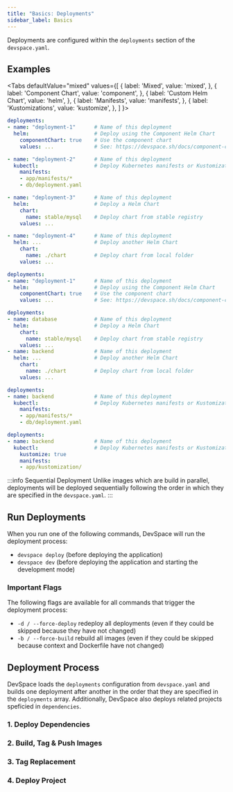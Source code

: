 ```yaml
---
title: "Basics: Deployments"
sidebar_label: Basics
---
```



Deployments are configured within the `deployments` section of the `devspace.yaml`.

## Examples

<Tabs
  defaultValue="mixed"
  values={[
    { label: 'Mixed', value: 'mixed', },
    { label: 'Component Chart', value: 'component', },
    { label: 'Custom Helm Chart', value: 'helm', },
    { label: 'Manifests', value: 'manifests', },
    { label: 'Kustomizations', value: 'kustomize', },
  ]
}>
<TabItem value="mixed">

```yaml
deployments:
- name: "deployment-1"      # Name of this deployment
  helm:                     # Deploy using the Component Helm Chart
    componentChart: true    # Use the component chart
    values: ...             # See: https://devspace.sh/docs/component-chart/introduction

- name: "deployment-2"      # Name of this deployment
  kubectl:                  # Deploy Kubernetes manifests or Kustomizations
    manifests:
    - app/manifests/*
    - db/deployment.yaml

- name: "deployment-3"      # Name of this deployment
  helm:                     # Deploy a Helm Chart
    chart:
      name: stable/mysql    # Deploy chart from stable registry
    values: ...

- name: "deployment-4"      # Name of this deployment
  helm: ...                 # Deploy another Helm Chart
    chart:
      name: ./chart         # Deploy chart from local folder
    values: ...
```

</TabItem>
<TabItem value="component">

```yaml
deployments:
- name: "deployment-1"      # Name of this deployment
  helm:                     # Deploy using the Component Helm Chart
    componentChart: true    # Use the component chart
    values: ...             # See: https://devspace.sh/docs/component-chart/introduction
```

</TabItem>
<TabItem value="helm">

```yaml
deployments:
- name: database            # Name of this deployment
  helm:                     # Deploy a Helm Chart
    chart:
      name: stable/mysql    # Deploy chart from stable registry
    values: ...
- name: backend             # Name of this deployment
  helm: ...                 # Deploy another Helm Chart
    chart:
      name: ./chart         # Deploy chart from local folder
    values: ...
```

</TabItem>
<TabItem value="manifests">

```yaml
deployments:
- name: backend             # Name of this deployment
  kubectl:                  # Deploy Kubernetes manifests or Kustomizations
    manifests:
    - app/manifests/*
    - db/deployment.yaml
```

</TabItem>
<TabItem value="kustomize">

```yaml
deployments:
- name: backend             # Name of this deployment
  kubectl:                  # Deploy Kubernetes manifests or Kustomizations
    kustomize: true
    manifests:
    - app/kustomization/
```

</TabItem>
</Tabs>

:::info Sequential Deployment
Unlike images which are build in parallel, deployments will be deployed sequentially following the order in which they are specified in the `devspace.yaml`.
:::

## Run Deployments
When you run one of the following commands, DevSpace will run the deployment process:
- `devspace deploy` (before deploying the application)
- `devspace dev` (before deploying the application and starting the development mode)

### Important Flags
The following flags are available for all commands that trigger the deployment process:
- `-d / --force-deploy` redeploy all deployments (even if they could be skipped because they have not changed)
- `-b / --force-build` rebuild all images (even if they could be skipped because context and Dockerfile have not changed)


## Deployment Process
DevSpace loads the `deployments` configuration from `devspace.yaml` and builds one deployment after another in the order that they are specified in the `deployments` array. Additionally, DevSpace also deploys related projects speficied in `dependencies`.


### 1. Deploy Dependencies

<SectionWorkflowDeployDependencies/>


### 2. Build, Tag &amp; Push Images

<SectionWorkflowBuildImages/>


### 3. Tag Replacement

<SectionWorkflowReplaceTags/>


### 4. Deploy Project

<SectionWorkflowDeployProject/>
